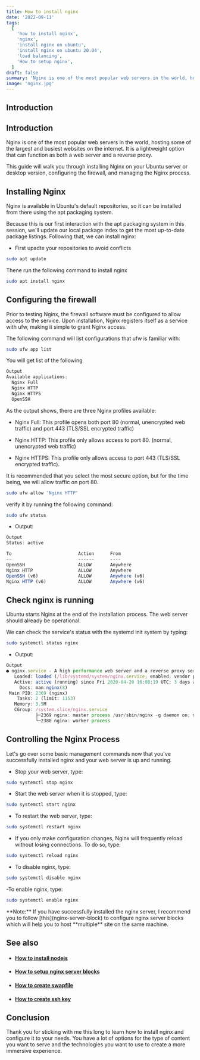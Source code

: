 ```yaml
---
title: How to install nginx
date: '2022-09-11'
tags:
  [
    'how to install nginx',
    'nginx',
    'install nginx on ubuntu',
    'install nginx on ubuntu 20.04',
    'load balancing',
    'How to setup nginx',
  ]
draft: false
summary: 'Nginx is one of the most popular web servers in the world, hosting some of the largest and busiest websites on the internet.'
image: 'nginx.jpg'
---
```



<ImageComponent
  src="/static/images/nginx.jpg"
  width="100%"
  height="100%"
  alt="Train nginx illustration"
/>

## Introduction

<TOCInline toc={props.toc} exclude="Introduction" toHeading={2} />

## Introduction

Nginx is one of the most popular web servers in the world, hosting some of the largest and busiest websites on the internet. It is a lightweight option that can function as both a web server and a reverse proxy.

This guide will walk you through installing Nginx on your Ubuntu server or desktop version, configuring the firewall, and managing the Nginx process.

<GoogleHorizontalAdUnit path="install-nginx" />

## Installing Nginx

Nginx is available in Ubuntu's default repositories, so it can be installed from there using the apt packaging system.

Because this is our first interaction with the apt packaging system in this session, we'll update our local package index to get the most up-to-date package listings. Following that, we can install nginx:

- First upadte your repositories to avoid conflicts

```bash
sudo apt update
```

Thene run the following command to install nginx

```bash
sudo apt install nginx
```

## Configuring the firewall

Prior to testing Nginx, the firewall software must be configured to allow access to the service. Upon installation, Nginx registers itself as a service with ufw, making it simple to grant Nginx access.

The following command will list configurations that ufw is familiar with:

```bash
sudo ufw app list
```

You will get list of the following

```js
Output
Available applications:
  Nginx Full
  Nginx HTTP
  Nginx HTTPS
  OpenSSH
```

As the output shows, there are three Nginx profiles available:

- Nginx Full: This profile opens both port 80 (normal, unencrypted web traffic) and port 443 (TLS/SSL encrypted traffic)

- Nginx HTTP: This profile only allows access to port 80. (normal, unencrypted web traffic)

- Nginx HTTPS: This profile only allows access to port 443 (TLS/SSL encrypted traffic).

It is recommended that you select the most secure option, but for the time being, we will allow traffic on port 80.

```bash
sudo ufw allow 'Nginx HTTP'
```

verify it by running the following command:

```bash
sudo ufw status
```

- Output:

```js
Output
Status: active

To                         Action      From
--                         ------      ----
OpenSSH                    ALLOW       Anywhere
Nginx HTTP                 ALLOW       Anywhere
OpenSSH (v6)               ALLOW       Anywhere (v6)
Nginx HTTP (v6)            ALLOW       Anywhere (v6)
```

<GoogleHorizontalAdUnit path="install nginx" />

## Check nginx is running

Ubuntu starts Nginx at the end of the installation process. The web server should already be operational.

We can check the service's status with the systemd init system by typing:

```bash
sudo systemctl status nginx
```

- Output:

```js
Output
● nginx.service - A high performance web server and a reverse proxy server
   Loaded: loaded (/lib/systemd/system/nginx.service; enabled; vendor preset: enabled)
   Active: active (running) since Fri 2020-04-20 16:08:19 UTC; 3 days ago
     Docs: man:nginx(8)
 Main PID: 2369 (nginx)
    Tasks: 2 (limit: 1153)
   Memory: 3.5M
   CGroup: /system.slice/nginx.service
           ├─2369 nginx: master process /usr/sbin/nginx -g daemon on; master_process on;
           └─2380 nginx: worker process
```

## Controlling the Nginx Process

Let's go over some basic management commands now that you've successfully installed nginx and your web server is up and running.

- Stop your web server, type:

```bash
sudo systemctl stop nginx
```

- Start the web server when it is stopped, type:

```bash
sudo systemctl start nginx
```

- To restart the web server, type:

```bash
sudo systemctl restart nginx
```

- If you only make configuration changes, Nginx will frequently reload without losing connections. To do so, type:

```bash
sudo systemctl reload nginx
```

- To disable nginx, type:

```bash
sudo systemctl disable nginx
```

-To enable nginx, type:

```bash
sudo systemctl enable nginx
```

<Note>
  **Note:** If you have successfully installed the nginx server, I recommend you to follow
  [this](nginx-server-block) to configure nginx server blocks which will help you to host
  **multiple** site on the same machine.
</Note>

## See also

- #### [How to install nodejs](how-to-install-nodejs)

- #### [How to setup nginx server blocks](nginx-server-block)

- #### [How to create swapfile](how-to-create-swapfile-in-linux)

- #### [How to create ssh key](how-to-create-ssh-key)

## Conclusion

Thank you for sticking with me this long to learn how to install nginx and configure it to your needs. You have a lot of options for the type of content you want to serve and the technologies you want to use to create a more immersive experience.

<GoogleHorizontalAdUnit path="how to install nginx" />
